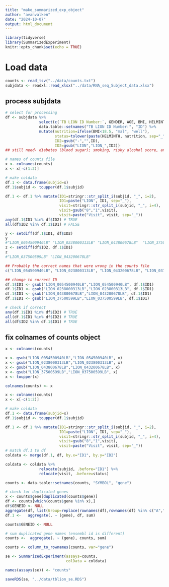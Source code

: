 ```yaml
---
title: "make_summarized_exp_object"
author: "avanvalken"
date: "2024-10-07"
output: html_document
---
```


```r
library(tidyverse)
library(SummarizedExperiment)
knitr::opts_chunk$set(echo = TRUE)
```


# Load data
```r
counts <- read_tsv("../data/counts.txt")
subjdata <- readxl::read_xlsx("../data/RNA_seq_Subject_data.xlsx")
```


## process subjdata
```r
# select for processing
df <- subjdata %>% 
               select(c(`TB LION ID Number:`, GENDER, AGE, BMI, HELMINTH)) %>% 
               data.table::setnames("TB LION ID Number:", "ID") %>% 
               mutate(nutrition=ifelse(BMI<18.5, "mal", "well"),
                      status=tolower(paste(HELMINTH, nutrition, sep="_")),
                      ID2=gsub("-","",ID),
                      ID2=gsub("LION","LION_",ID2)) 
## still need- diabetes (blood sugar); smoking, risky alcohol score, and BMI-change at each visit

# names of counts file 
x <- colnames(counts)
x <- x[-c(1:2)]

# make coldata
df.1 <- data.frame(subjid=x) 
df.1$subjid <- toupper(df.1$subjid)

df.1 <- df.1 %>% mutate(ID1=stringr::str_split_i(subjid, "_", i=2),
                        ID1=paste("LION", ID1, sep="_"),
                        visit=stringr::str_split_i(subjid, "_", i=4),
                        visit=gsub("8","1",visit),
                        visit=paste("Visit", visit, sep="_"))
any(df.1$ID1 %in% df$ID2) # TRUE
all(df$ID2 %in% df.1$ID1) # FALSE

y <- setdiff(df.1$ID1, df$ID2)
y
#"LION_0054500940LB" "LION_0238000313LB" "LION_043800678LB"  "LION_37500599LB" 
z <- setdiff(df$ID2, df.1$ID1)
z
#"LION_037500599LB" "LION_043200678LB"
```

```r
## Probably the correct names that were wrong in the counts file
c("LION_054500940LB", "LION_023800313LB", "LION_043200678LB", "LION_037500599LB")

## change to correct ID
df.1$ID1 <- gsub("LION_0054500940LB","LION_054500940LB", df.1$ID1)
df.1$ID1 <- gsub("LION_0238000313LB","LION_023800313LB", df.1$ID1)
df.1$ID1 <- gsub("LION_043800678LB","LION_043200678LB", df.1$ID1)
df.1$ID1 <- gsub("LION_37500599LB","LION_037500599LB", df.1$ID1)

# check if correct
any(df.1$ID1 %in% df$ID2) # TRUE
all(df.1$ID1 %in% df$ID2) # TRUE
all(df$ID2 %in% df.1$ID1) # TRUE
```
## fix colnames of counts object
```r
x <- colnames(counts)

x <- gsub("LION_0054500940LB","LION_054500940LB", x)
x <- gsub("LION_0238000313LB","LION_023800313LB", x)
x <- gsub("LION_043800678LB","LION_043200678LB", x)
x <- gsub("LION_37500599LB","LION_037500599LB", x)
x <- toupper(x)

colnames(counts) <- x

```


```r
x <- colnames(counts)
x <- x[-c(1:2)]

# make coldata
df.1 <- data.frame(subjid=x) 
df.1$subjid <- toupper(df.1$subjid)

df.1 <- df.1 %>% mutate(ID1=stringr::str_split_i(subjid, "_", i=2),
                        ID1=paste("LION", ID1, sep="_"),
                        visit=stringr::str_split_i(subjid, "_", i=4),
                        visit=gsub("8","1",visit),
                        visit=paste("Visit", visit, sep="_"))
# match df.1 to df 
coldata <- merge(df.1, df, by.x="ID1", by.y="ID2")

coldata <- coldata %>% 
               relocate(subjid, .before="ID1") %>% 
               relocate(visit, .before=status) 


```


```r

counts <- data.table::setnames(counts, "SYMBOL", "gene")

# check for duplicated genes
x <- counts$gene[duplicated(counts$gene)]
df <- counts[which(counts$gene %in% x),]
df$GENEID <- NULL
aggregate(df, list(Group=replace(rownames(df),rownames(df) %in% c("A","C"), "A&C")), sum)
df.1 <-   aggregate(. ~ (gene), df, sum)

counts$GENEID <- NULL

# sum duplicated gene names (ensembl id is different)
counts <-  aggregate(. ~ (gene), counts, sum)

counts <- column_to_rownames(counts, var="gene")
```

```r
se <- SummarizedExperiment(assays=counts,
                           colData = coldata)

names(assays(se)) <- "counts"

saveRDS(se, "../data/tblion_se.RDS")
```





